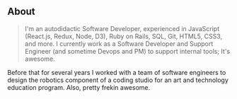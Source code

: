 ## About

> I'm an autodidactic Software Developer, experienced in JavaScript (React.js, Redux, Node, D3), Ruby on Rails, SQL, Git, HTML5, CSS3, and more.  I currently work as a Software Developer and Support Engineer (and sometime Devops and PM) to support internal tools; It's awesome. 

Before that for several years I worked with a team of software engineers to design the robotics component of a coding studio for an art and technology education program. Also, pretty frekin awesome.